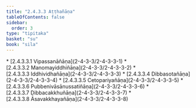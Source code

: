 ```yaml
---
title: "2.4.3.3 Aṭṭhañāṇa"
tableOfContents: false
sidebar:
  order: 3
type: "tipitaka"
basket: "su"
book: "sila"
---
```



<DynamicBreadcrumb />



<TableOfContents book="sila" section="2.4.3.3">
* [2.4.3.3.1 Vipassanāñāṇa](2-4-3-3/2-4-3-3-1)
* [2.4.3.3.2 Manomayiddhiñāṇa](2-4-3-3/2-4-3-3-2)
* [2.4.3.3.3 Iddhividhañāṇa](2-4-3-3/2-4-3-3-3)
* [2.4.3.3.4 Dibbasotañāṇa](2-4-3-3/2-4-3-3-4)
* [2.4.3.3.5 Cetopariyañāṇa](2-4-3-3/2-4-3-3-5)
* [2.4.3.3.6 Pubbenivāsānussatiñāṇa](2-4-3-3/2-4-3-3-6)
* [2.4.3.3.7 Dibbacakkhuñāṇa](2-4-3-3/2-4-3-3-7)
* [2.4.3.3.8 Āsavakkhayañāṇa](2-4-3-3/2-4-3-3-8)
</TableOfContents>